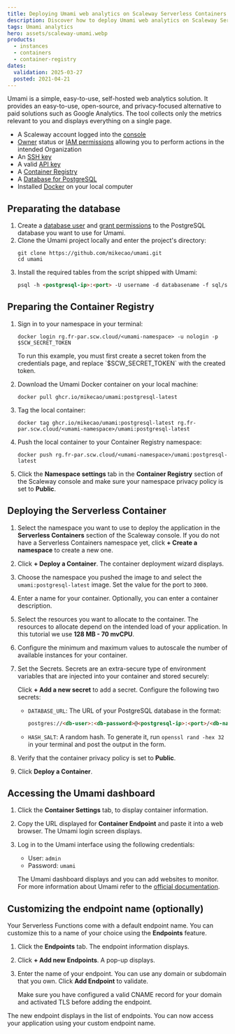 ```yaml
---
title: Deploying Umami web analytics on Scaleway Serverless Containers
description: Discover how to deploy Umami web analytics on Scaleway Serverless Containers.
tags: Umami analytics
hero: assets/scaleway-umami.webp
products:
  - instances
  - containers
  - container-registry
dates:
  validation: 2025-03-27
  posted: 2021-04-21
---
```




Umami is a simple, easy-to-use, self-hosted web analytics solution. It provides an easy-to-use, open-source, and privacy-focused alternative to paid solutions such as Google Analytics. The tool collects only the metrics relevant to you and displays everything on a single page.

<Requirements />

- A Scaleway account logged into the [console](https://console.scaleway.com)
- [Owner](/iam/concepts/#owner) status or [IAM permissions](/iam/concepts/#permission) allowing you to perform actions in the intended Organization
- An [SSH key](/organizations-and-projects/how-to/create-ssh-key/)
- A valid [API key](/iam/how-to/create-api-keys/)
- A [Container Registry](/container-registry/quickstart/)
- A [Database for PostgreSQL](/managed-databases-for-postgresql-and-mysql/quickstart/)
- Installed [Docker](/tutorials/install-docker-ubuntu-bionic/) on your local computer

## Preparating the database

1. Create a [database user](/managed-databases-for-postgresql-and-mysql/how-to/add-users/) and [grant permissions](/managed-databases-for-postgresql-and-mysql/how-to/manage-permissions/) to the PostgreSQL database you want to use for Umami.
2. Clone the Umami project locally and enter the project's directory:
    ```
    git clone https://github.com/mikecao/umami.git
    cd umami
    ```
3. Install the required tables from the script shipped with Umami:
    ```md
    psql -h <postgresql-ip>:<port> -U username -d databasename -f sql/schema.postgresql.sql
    ```

## Preparing the Container Registry

1. Sign in to your namespace in your terminal:
    ```
    docker login rg.fr-par.scw.cloud/<umami-namespace> -u nologin -p $SCW_SECRET_TOKEN
    ```

    <Message type="important">
      To run this example, you must first create a secret token from the credentials page, and replace `$SCW_SECRET_TOKEN` with the created token.
    </Message>
2. Download the Umami Docker container on your local machine:
    ```
    docker pull ghcr.io/mikecao/umami:postgresql-latest
    ```
3. Tag the local container:
    ```
    docker tag ghcr.io/mikecao/umami:postgresql-latest rg.fr-par.scw.cloud/<umami-namespace>/umami:postgresql-latest
    ```
4. Push the local container to your Container Registry namespace:
    ```
    docker push rg.fr-par.scw.cloud/<umami-namespace>/umami:postgresql-latest
    ```
5. Click the **Namespace settings** tab in the **Container Registry** section of the Scaleway console and make sure your namespace privacy policy is set to **Public**.
    <Lightbox image={image} alt="" />

## Deploying the Serverless Container

1. Select the namespace you want to use to deploy the application in the **Serverless Containers** section of the Scaleway console. If you do not have a Serverless Containers namespace yet, click **+ Create a namespace** to create a new one.
    <Lightbox image={image2} alt="" />
2. Click **+ Deploy a Container**. The container deployment wizard displays.
3. Choose the namespace you pushed the image to and select the `umami:postgresql-latest` image. Set the value for the port to `3000`.
4. Enter a name for your container. Optionally, you can enter a container description.
5. Select the resources you want to allocate to the container. The resources to allocate depend on the intended load of your application. In this tutorial we use **128 MB - 70 mvCPU**.
6. Configure the minimum and maximum values to autoscale the number of available instances for your container.
7. Set the Secrets. Secrets are an extra-secure type of environment variables that are injected into your container and stored securely:
    <Lightbox image={image3} alt="" />


    Click **+ Add a new secret** to add a secret. Configure the following two secrets:
    * `DATABASE_URL`: The URL of your PostgreSQL database in the format:

       ```md
       postgres://<db-user>:<db-password>@<postgresql-ip>:<port>/<db-name>?sslmode=require
       ```
    * `HASH_SALT`: A random hash. To generate it, run `openssl rand -hex 32` in your terminal and post the output in the form.
8. Verify that the container privacy policy is set to **Public**.
9. Click **Deploy a Container**.

## Accessing the Umami dashboard

1. Click the **Container Settings** tab, to display container information.
2. Copy the URL displayed for **Container Endpoint** and paste it into a web browser. The Umami login screen displays.
    <Lightbox image={image4} alt="" />
3. Log in to the Umami interface using the following credentials:
    * User: `admin`
    * Password: `umami`

    <Lightbox image={image5} alt="" />

    The Umami dashboard displays and you can add websites to monitor. For more information about Umami refer to the [official documentation](https://umami.is/docs/).

## Customizing the endpoint name (optionally)

Your Serverless Functions come with a default endpoint name. You can customize this to a name of your choice using the **Endpoints** feature.

1. Click the **Endpoints** tab. The endpoint information displays.
2. Click **+ Add new Endpoints**. A pop-up displays.
3. Enter the name of your endpoint. You can use any domain or subdomain that you own. Click **Add Endpoint** to validate.
    <Lightbox image={image6} alt="" />

    <Message type="note">
      Make sure you have configured a valid CNAME record for your domain and activated TLS before adding the endpoint.
    </Message>

The new endpoint displays in the list of endpoints. You can now access your application using your custom endpoint name.

<Lightbox image={image7} alt="" />